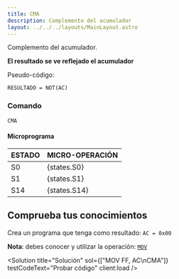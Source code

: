 ```yaml
---
title: CMA
description: Complemento del acumulador
layout: ../../../layouts/MainLayout.astro
---
```



Complemento del acumulador.

**El resultado se ve reflejado el acumulador**

Pseudo-código:

```
RESULTADO = NOT(AC)
```

### Comando

```
CMA
```

#### Microprograma

| ESTADO | MICRO-OPERACIÓN |
| :----- | :-------------- |
| S0     | {states.S0}     |
| S1     | {states.S1}     |
| S14    | {states.S14}    |

## Comprueba tus conocimientos

Crea un programa que tenga como resultado: `AC = 0x00`

**Nota**: debes conocer y utilizar la operación: [`MOV`](/es/instructions/MOV)

<Solution
  title="Solución"
  sol={["MOV FF, AC\nCMA"]}
  testCodeText="Probar código"
  client:load
/>
